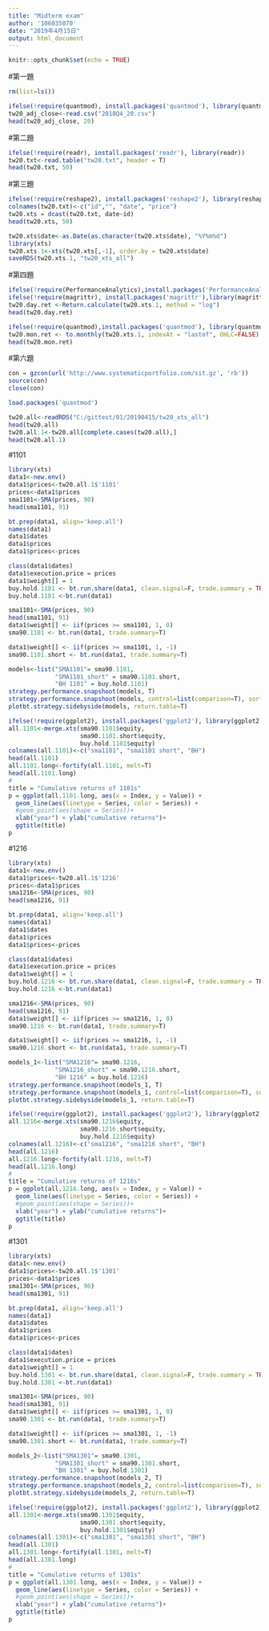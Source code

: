 ```yaml
---
title: "Midterm exam"
author: '106035070'
date: "2019年4月15日"
output: html_document
---
```


```r
knitr::opts_chunk$set(echo = TRUE)
```


#第一題
```r
rm(list=ls())

ifelse(!require(quantmod), install.packages('quantmod'), library(quantmod))
tw20_adj_close<-read.csv("2018Q4_20.csv")
head(tw20_adj_close, 20)
```


#第二題
```r
ifelse(!require(readr), install.packages('readr'), library(readr))
tw20.txt<-read.table("tw20.txt", header = T)
head(tw20.txt, 50)
```


#第三題
```r
ifelse(!require(reshape2), install.packages('reshape2'), library(reshape2))
colnames(tw20.txt)<-c("id","", "date", "price")
tw20.xts = dcast(tw20.txt, date~id)
head(tw20.xts, 50)

tw20.xts$date<-as.Date(as.character(tw20.xts$date), "%Y%m%d")
library(xts)
tw20.xts.1<-xts(tw20.xts[,-1], order.by = tw20.xts$date)
saveRDS(tw20.xts.1, "tw20_xts_all")
```


#第四題
```r
ifelse(!require(PerformanceAnalytics),install.packages('PerformanceAnalytics'), library(PerformanceAnalytics))
ifelse(!require(magrittr), install.packages('magrittr'),library(magrittr))
tw20.day.ret <-Return.calculate(tw20.xts.1, method = "log")
head(tw20.day.ret)

ifelse(!require(quantmod),install.packages('quantmod'), library(quantmod))
tw20.mon.ret <- to.monthly(tw20.xts.1, indexAt = "lastof", OHLC=FALSE)
head(tw20.mon.ret)
```


#第六題

```r
con = gzcon(url('http://www.systematicportfolio.com/sit.gz', 'rb'))
source(con)
close(con)

load.packages('quantmod')

tw20.all<-readRDS("C:/gittest/01/20190415/tw20_xts_all")
head(tw20.all)
tw20.all.1<-tw20.all[complete.cases(tw20.all),]
head(tw20.all.1)
```

#1101
```r
library(xts)
data1<-new.env()
data1$prices<-tw20.all.1$'1101'
prices<-data1$prices
sma1101<-SMA(prices, 90)
head(sma1101, 91)

bt.prep(data1, align='keep.all')
names(data1)
data1$dates
data1$prices
data1$prices<-prices

class(data1$dates)
data1$execution.price = prices
data1$weight[] = 1
buy.hold.1101 <- bt.run.share(data1, clean.signal=F, trade.summary = TRUE)
buy.hold.1101 <-bt.run(data1)

sma1101<-SMA(prices, 90)
head(sma1101, 91)
data1$weight[] <- iif(prices >= sma1101, 1, 0)
sma90.1101 <- bt.run(data1, trade.summary=T) 

data1$weight[] <- iif(prices >= sma1101, 1, -1)
sma90.1101.short <- bt.run(data1, trade.summary=T)
```


```r
models<-list("SMA1101"= sma90.1101, 
             "SMA1101_short" = sma90.1101.short, 
             "BH 1101" = buy.hold.1101)
strategy.performance.snapshoot(models, T)
strategy.performance.snapshoot(models, control=list(comparison=T), sort.performance=T)
plotbt.strategy.sidebyside(models, return.table=T)
```


```r
ifelse(!require(ggplot2), install.packages('ggplot2'), library(ggplot2))
all.1101<-merge.xts(sma90.1101$equity,
                    sma90.1101.short$equity, 
                    buy.hold.1101$equity)
colnames(all.1101)<-c("sma1101", "sma1101 short", "BH")
head(all.1101)
all.1101.long<-fortify(all.1101, melt=T)
head(all.1101.long)
#
title = "Cumulative returns of 1101s"
p = ggplot(all.1101.long, aes(x = Index, y = Value)) +
  geom_line(aes(linetype = Series, color = Series)) +
  #geom_point(aes(shape = Series))+
  xlab("year") + ylab("cumulative returns")+
  ggtitle(title)
p
```


#1216
```r
library(xts)
data1<-new.env()
data1$prices<-tw20.all.1$'1216'
prices<-data1$prices
sma1216<-SMA(prices, 90)
head(sma1216, 91)

bt.prep(data1, align='keep.all')
names(data1)
data1$dates
data1$prices
data1$prices<-prices

class(data1$dates)
data1$execution.price = prices
data1$weight[] = 1
buy.hold.1216 <- bt.run.share(data1, clean.signal=F, trade.summary = TRUE)
buy.hold.1216 <-bt.run(data1)

sma1216<-SMA(prices, 90)
head(sma1216, 91)
data1$weight[] <- iif(prices >= sma1216, 1, 0)
sma90.1216 <- bt.run(data1, trade.summary=T)   

data1$weight[] <- iif(prices >= sma1216, 1, -1)
sma90.1216.short <- bt.run(data1, trade.summary=T)
```

```r
models_1<-list("SMA1216"= sma90.1216, 
             "SMA1216_short" = sma90.1216.short, 
             "BH 1216" = buy.hold.1216)
strategy.performance.snapshoot(models_1, T)
strategy.performance.snapshoot(models_1, control=list(comparison=T), sort.performance=T)
plotbt.strategy.sidebyside(models_1, return.table=T)
```


```r
ifelse(!require(ggplot2), install.packages('ggplot2'), library(ggplot2))
all.1216<-merge.xts(sma90.1216$equity,
                    sma90.1216.short$equity, 
                    buy.hold.1216$equity)
colnames(all.1216)<-c("sma1216", "sma1216 short", "BH")
head(all.1216)
all.1216.long<-fortify(all.1216, melt=T)
head(all.1216.long)
#
title = "Cumulative returns of 1216s"
p = ggplot(all.1216.long, aes(x = Index, y = Value)) +
  geom_line(aes(linetype = Series, color = Series)) +
  #geom_point(aes(shape = Series))+
  xlab("year") + ylab("cumulative returns")+
  ggtitle(title)
p
```


#1301
```r
library(xts)
data1<-new.env()
data1$prices<-tw20.all.1$'1301'
prices<-data1$prices
sma1301<-SMA(prices, 90)
head(sma1301, 91)

bt.prep(data1, align='keep.all')
names(data1)
data1$dates
data1$prices
data1$prices<-prices

class(data1$dates)
data1$execution.price = prices
data1$weight[] = 1
buy.hold.1301 <- bt.run.share(data1, clean.signal=F, trade.summary = TRUE)
buy.hold.1301 <-bt.run(data1)

sma1301<-SMA(prices, 90)
head(sma1301, 91)
data1$weight[] <- iif(prices >= sma1301, 1, 0)
sma90.1301 <- bt.run(data1, trade.summary=T)   

data1$weight[] <- iif(prices >= sma1301, 1, -1)
sma90.1301.short <- bt.run(data1, trade.summary=T)
```


```r
models_2<-list("SMA1301"= sma90.1301, 
             "SMA1301_short" = sma90.1301.short, 
             "BH 1301" = buy.hold.1301)
strategy.performance.snapshoot(models_2, T)
strategy.performance.snapshoot(models_2, control=list(comparison=T), sort.performance=T)
plotbt.strategy.sidebyside(models_2, return.table=T)
```


```r
ifelse(!require(ggplot2), install.packages('ggplot2'), library(ggplot2))
all.1301<-merge.xts(sma90.1301$equity,
                    sma90.1301.short$equity, 
                    buy.hold.1301$equity)
colnames(all.1301)<-c("sma1301", "sma1301 short", "BH")
head(all.1301)
all.1301.long<-fortify(all.1301, melt=T)
head(all.1301.long)
#
title = "Cumulative returns of 1301s"
p = ggplot(all.1301.long, aes(x = Index, y = Value)) +
  geom_line(aes(linetype = Series, color = Series)) +
  #geom_point(aes(shape = Series))+
  xlab("year") + ylab("cumulative returns")+
  ggtitle(title)
p
```




